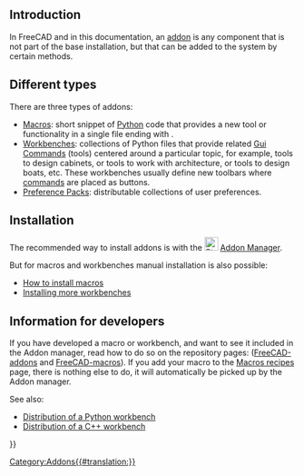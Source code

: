 <languages/>
{{TOCright}}

== Introduction ==

In FreeCAD and in this documentation, an [[addon|addon]] is any component that is not part of the base installation, but that can be added to the system by certain methods.

== Different types ==

There are three types of addons:
* [[Macros|Macros]]: short snippet of [[Python|Python]] code that provides a new tool or functionality in a single file ending with {{incode|.FCMacro}}.
* [[External_workbenches|Workbenches]]: collections of Python files that provide related [[Gui_Command|Gui Commands]] (tools) centered around a particular topic, for example, tools to design cabinets, or tools to work with architecture, or tools to design boats, etc. These workbenches usually define new toolbars where [[Gui_Command|commands]] are placed as buttons.
* [[Preference_Packs|Preference Packs]]: distributable collections of user preferences. {{Version|0.20}}

== Installation ==

The recommended way to install addons is with the [[File:Std_AddonMgr.svg|24px]] [[Std_AddonMgr|Addon Manager]].

But for macros and workbenches manual installation is also possible:
* [[How_to_install_macros|How to install macros]]
* [[Installing_more_workbenches|Installing more workbenches]]

== Information for developers ==

If you have developed a macro or workbench, and want to see it included in the Addon manager, read how to do so on the repository pages: ([https://github.com/FreeCAD/FreeCAD-addons/ FreeCAD-addons] and [https://github.com/FreeCAD/FreeCAD-macros/ FreeCAD-macros]). If you add your macro to the [[Macros_recipes|Macros recipes]] page, there is nothing else to do, it will automatically be picked up by the Addon manager.

See also:
* [[Workbench_creation#Distribution|Distribution of a Python workbench]]
* [[Workbench_creation#Distribution_2|Distribution of a C++ workbench]]


{{Userdocnavi{{#translation:}}}}
[[Category:Addons{{#translation:}}]]